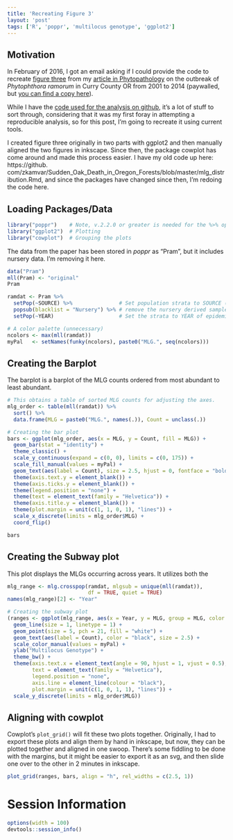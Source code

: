 ```yaml
---
title: 'Recreating Figure 3'
layout: 'post'
tags: ['R', 'poppr', 'multilocus genotype', 'ggplot2']
---
```


## Motivation

In February of 2016, I got an email asking if I could provide the code to
recreate [figure three][fig3] from my [article in Phytopathology][sod] on the
outbreak of *Phytophthora ramorum* in Curry County OR from 2001 to 2014
(paywalled, but [you can find a copy here][sod-free]).

While I have the [code used for the analysis on github][analysis], it's a lot of
stuff to sort through, considering that it was my first foray in attempting a
reproducible analysis, so for this post, I'm going to recreate it using current
tools.

I created figure three originally in two parts with ggplot2 and then manually
aligned the two figures in inkscape. Since then, the package cowplot has come
around and made this process easier. I have my old code up here: https://github.
com/zkamvar/Sudden_Oak_Death_in_Oregon_Forests/blob/master/mlg_distribution.Rmd,
and since the packages have changed since then, I'm redoing the code here.

## Loading Packages/Data

```r
library("poppr")    # Note, v.2.2.0 or greater is needed for the %>% operator
library("ggplot2")  # Plotting
library("cowplot")  # Grouping the plots
```

The data from the paper has been stored in *poppr* as "Pram", but it includes 
nursery data. I'm removing it here.

```r
data("Pram")
mll(Pram) <- "original"
Pram

ramdat <- Pram %>%
  setPop(~SOURCE) %>%               # Set population strata to SOURCE (forest/nursery)
  popsub(blacklist = "Nursery") %>% # remove the nursery derived samples
  setPop(~YEAR)                     # Set the strata to YEAR of epidemic

# A color palette (unnecessary)
ncolors <- max(mll(ramdat))
myPal   <- setNames(funky(ncolors), paste0("MLG.", seq(ncolors)))
```

Creating the Barplot
--------------------

The barplot is a barplot of the MLG counts ordered from most abundant to least
abundant.

```r

# This obtains a table of sorted MLG counts for adjusting the axes.
mlg_order <- table(mll(ramdat)) %>% 
  sort() %>% 
  data.frame(MLG = paste0("MLG.", names(.)), Count = unclass(.))

# Creating the bar plot
bars <- ggplot(mlg_order, aes(x = MLG, y = Count, fill = MLG)) + 
  geom_bar(stat = "identity") +
  theme_classic() +
  scale_y_continuous(expand = c(0, 0), limits = c(0, 175)) +
  scale_fill_manual(values = myPal) +
  geom_text(aes(label = Count), size = 2.5, hjust = 0, fontface = "bold") +
  theme(axis.text.y = element_blank()) + 
  theme(axis.ticks.y = element_blank()) +
  theme(legend.position = "none") +
  theme(text = element_text(family = "Helvetica")) +
  theme(axis.title.y = element_blank()) +
  theme(plot.margin = unit(c(1, 1, 0, 1), "lines")) + 
  scale_x_discrete(limits = mlg_order$MLG) +
  coord_flip()

bars
```

Creating the Subway plot
------------------------

This plot displays the MLGs occurring across years. It utilizes both the 

```r

mlg_range <- mlg.crosspop(ramdat, mlgsub = unique(mll(ramdat)), 
                          df = TRUE, quiet = TRUE)
names(mlg_range)[2] <- "Year"

# Creating the subway plot
(ranges <- ggplot(mlg_range, aes(x = Year, y = MLG, group = MLG, color = MLG)) + 
  geom_line(size = 1, linetype = 1) + 
  geom_point(size = 5, pch = 21, fill = "white") +
  geom_text(aes(label = Count), color = "black", size = 2.5) + 
  scale_color_manual(values = myPal) + 
  ylab("Multilocus Genotype") +
  theme_bw() + 
  theme(axis.text.x = element_text(angle = 90, hjust = 1, vjust = 0.5),
        text = element_text(family = "Helvetica"),
        legend.position = "none",
        axis.line = element_line(colour = "black"),
        plot.margin = unit(c(1, 0, 1, 1), "lines")) +
  scale_y_discrete(limits = mlg_order$MLG))


```


Aligning with cowplot
---------------------

Cowplot's `plot_grid()` will fit these two plots together. Originally, I had to 
export these plots and align them by hand in inkscape, but now, they can be 
plotted together and aligned in one swoop. There's some fiddling to be done with
the margins, but it might be easier to export it as an svg, and then slide one
over to the other in 2 minutes in inkscape.


```r
plot_grid(ranges, bars, align = "h", rel_widths = c(2.5, 1))
```

# Session Information

```r
options(width = 100)
devtools::session_info()
```
[fig3]: https://www.researchgate.net/publication/278039693_Spatial_and_Temporal_Analysis_of_Populations_of_the_Sudden_Oak_Death_Pathogen_in_Oregon_Forests/figures
[sod]: http://apsjournals.apsnet.org/doi/10.1094/PHYTO-12-14-0350-FI
[sod-free]: https://www.researchgate.net/publication/278039693_Spatial_and_Temporal_Analysis_of_Populations_of_the_Sudden_Oak_Death_Pathogen_in_Oregon_Forests
[analysis]: https://github.com/zkamvar/Sudden_Oak_Death_in_Oregon_Forests#readme
